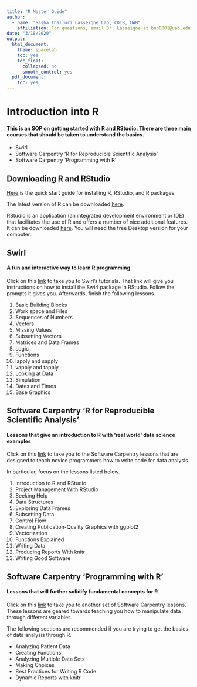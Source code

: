 ```yaml
---
title: "R Master Guide"
author: 
  - name: "Sasha Thalluri Lasseigne Lab, CDIB, UAB"
    affiliation: For questions, email Dr. Lasseigne at bnp0001@uab.edu
date: "3/18/2020"
output:
  html_document:
    theme: spacelab
    toc: yes
    toc_float:
      collapsed: no
      smooth_control: yes
  pdf_document:
    toc: yes
---
```


# Introduction into R

#### This is an SOP on getting started with R and RStudio. There are three main courses that should be taken to understand the basics.

* Swirl
* Software Carpentry 'R for Reproducible Scientific Analysis'
* Software Carpentry 'Programming with R' 

## Downloading R and RStudio

[Here](https://swirlstats.com/students.html) is the quick start guide for installing R, RStudio, and R packages. 

The latest version of R can be downloaded [here](https://cran.r-project.org/mirrors.html).

RStudio is an application (an integrated development environment or IDE) that facilitates the use of R and offers a number of nice additional features. It can be downloaded [here](https://www.rstudio.com/products/rstudio/download/). You will need the free Desktop version for your computer.


## Swirl

#### A fun and interactive way to learn R programming

Click on this [link](https://swirlstats.com/students.html) to take you to Swirl's tutorials. That link will give you instructions on how to install the Swirl package in RStudio. Follow the prompts it gives you. Afterwards, finish the following lessons.

1. Basic Building Blocks
2. Work space and Files
3. Sequences of Numbers
4. Vectors
5. Missing Values
6. Subsetting Vectors
7. Matrices and Data Frames
8. Logic
9. Functions
10. lapply and sapply
11. vapply and tapply
12. Looking at Data
13. Simulation
14. Dates and Times
15. Base Graphics


## Software Carpentry 'R for Reproducible Scientific Analysis'

#### Lessons that give an introduction to R with 'real world' data science examples

Click on this [link](http://swcarpentry.github.io/r-novice-gapminder/) to take you to the Software Carpentry lessons that are designed to teach novice programmers how to write code for data analysis.

In particular, focus on the lessons listed below.

1. Introduction to R and RStudio
2. Project Management With RStudio
3. Seeking Help
4. Data Structures
5. Exploring Data Frames
6. Subsetting Data
7. Control Flow
8. Creating Publication-Quality Graphics with ggplot2
9. Vectorization
10. Functions Explained
11. Writing Data
15. Producing Reports With knitr
16. Writing Good Software

## Software Carpentry 'Programming with R' 

#### Lessons that will further solidify fundamental concepts for R 

Click on this [link](http://swcarpentry.github.io/r-novice-inflammation/) to take you to another set of Software Carpentry lessons. These lessons are geared towards teaching you how to manipulate data through different variables. 

The following sections are recommended if you are trying to get the basics of data analysis through R. 

* Analyzing Patient Data
* Creating Functions
* Analyzing Multiple Data Sets
* Making Choices
* Best Practices for Writing R Code
* Dynamic Reports with knitr





 















